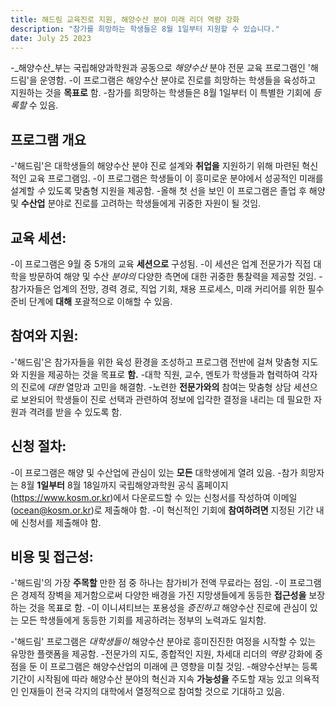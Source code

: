```yaml
---
title: 해드림 교육진로 지원, 해양수산 분야 미래 리더 역량 강화
description: "참가를 희망하는 학생들은 8월 1일부터 지원할 수 있습니다."
date: July 25 2023
---
```

-_해양수산_부는 국립해양과학원과 공동으로 _해양수산_ 분야 전문 교육 프로그램인 '해드림'을 운영함. 
-이 프로그램은 해양수산 분야로 진로를 희망하는 학생들을 육성하고 지원하는 것을 **목표로** 함. 
-참가를 희망하는 학생들은 8월 1일부터 이 특별한 기회에 _등록할_ 수 있음.

## 프로그램 개요
-'해드림'은 대학생들의 해양수산 분야 진로 설계와 **취업을** 지원하기 위해 마련된 혁신적인 교육 프로그램임. 
-이 프로그램은 학생들이 이 흥미로운 분야에서 성공적인 미래를 설계할 _수_ 있도록 맞춤형 지원을 제공함. 
-올해 첫 선을 보인 이 프로그램은 졸업 후 해양 및 **수산업** 분야로 진로를 고려하는 학생들에게 귀중한 자원이 될 것임.

## 교육 세션:
-이 프로그램은 9월 중 5개의 교육 **세션으로** 구성됨. 
-이 세션은 업계 전문가가 직접 대학을 방문하여 해양 및 수산 _분야의_ 다양한 측면에 대한 귀중한 통찰력을 제공할 것임. 
-참가자들은 업계의 전망, 경력 경로, 직업 기회, 채용 프로세스, 미래 커리어를 위한 필수 준비 단계에 **대해** 포괄적으로 이해할 수 있음.

## 참여와 지원:
-'해드림'은 참가자들을 위한 육성 환경을 조성하고 프로그램 전반에 걸쳐 맞춤형 지도와 지원을 제공하는 것을 목표로 **함.** 
-대학 직원, 교수, 멘토가 학생들과 협력하여 각자의 진로에 _대한_ 열망과 고민을 해결함. 
-노련한 **전문가와의** 참여는 맞춤형 상담 세션으로 보완되어 학생들이 진로 선택과 관련하여 정보에 입각한 결정을 내리는 데 필요한 자원과 격려를 받을 수 있도록 함.

## 신청 절차:
-이 프로그램은 해양 및 수산업에 관심이 있는 **모든** 대학생에게 열려 있음. 
-참가 희망자는 8월 **1일부터** 8월 18일까지 국립해양과학원 공식 홈페이지(https://www.kosm.or.kr)에서 다운로드할 수 있는 신청서를 작성하여 이메일(ocean@kosm.or.kr)로 제출해야 함. 
-이 혁신적인 기회에 **참여하려면** 지정된 기간 내에 신청서를 제출해야 함.

## 비용 및 접근성:
-'해드림'의 가장 **주목할** 만한 점 중 하나는 참가비가 전액 무료라는 점임. 
-이 프로그램은 경제적 장벽을 제거함으로써 다양한 배경을 가진 지망생들에게 동등한 **접근성을** 보장하는 것을 목표로 함. 
-이 이니셔티브는 포용성을 _증진하고_ 해양수산 진로에 관심이 있는 모든 학생들에게 동등한 기회를 제공하려는 정부의 노력과도 일치함.

-'해드림' 프로그램은 _대학생들이_ 해양수산 분야로 흥미진진한 여정을 시작할 수 있는 유망한 플랫폼을 제공함. 
-전문가의 지도, 종합적인 지원, 차세대 리더의 _역량_ 강화에 중점을 둔 이 프로그램은 해양수산업의 미래에 큰 영향을 미칠 것임. 
-해양수산부는 등록 기간이 시작됨에 따라 해양수산 분야의 혁신과 지속 **가능성을** 주도할 재능 있고 의욕적인 인재들이 전국 각지의 대학에서 열정적으로 참여할 것으로 기대하고 있음. 
